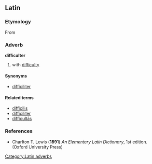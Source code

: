 ==Latin==

===Etymology===
From {{term|difficilis||difficult, troublesome|lang=la}}

===Adverb===
'''difficulter'''

# with [[difficulty]]

====Synonyms====
* {{sense|with difficulty}} [[difficiliter]]

====Related terms====
* [[difficilis]]
* [[difficiliter]]
* [[difficultas|difficultās]]

===References===
* Charlton T. Lewis ('''1891''') ''An Elementary Latin Dictionary'', 1st edition. (Oxford University Press)

[[Category:Latin adverbs]]